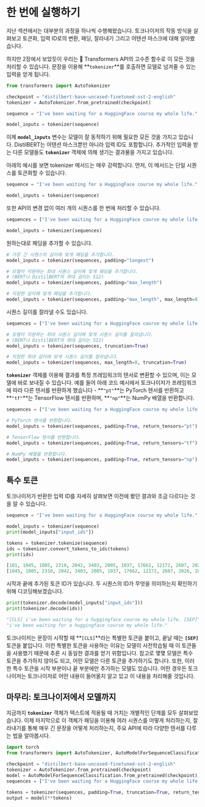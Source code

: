 # 한 번에 실행하기

지난 섹션에서는 대부분의 과정을 하나씩 수행해왔습니다. 토크나이저의 작동 방식을 살펴보고 토큰화, 입력 ID로의 변환, 패딩, 잘라내기 그리고 어텐션 마스크에 대해 알아봤습니다.

하지만 2장에서 보았듯이 우리는 🤗 Transformers API의 고수준 함수로 이 모든 것을 처리할 수 있습니다. 문장을 이용해 **`tokenizer`**를 호출하면 모델로 넘겨줄 수 있는 입력을 얻게 됩니다.

```py
from transformers import AutoTokenizer

checkpoint = "distilbert-base-uncased-finetuned-sst-2-english"
tokenizer = AutoTokenizer.from_pretrained(checkpoint)

sequence = "I've been waiting for a HuggingFace course my whole life."

model_inputs = tokenizer(sequence)
```

이제 **`model_inputs`** 변수는 모델이 잘 동작하기 위해 필요한 모든 것을 가지고 있습니다. DistilBERT는 어텐션 마스크뿐만 아니라 입력 ID도 포함합니다. 추가적인 입력을 받는 다른 모델들도 **`tokenizer`** 객체에 의해 생기는 결과물을 가지고 있습니다.

아래의 예시를 보면 tokenizer 메서드는 매우 강력합니다. 먼저, 이 메서드는 단일 시퀀스를 토큰화할 수 있습니다.

```py
sequence = "I've been waiting for a HuggingFace course my whole life."

model_inputs = tokenizer(sequence)
```

또한 API의 변경 없이 여러 개의 시퀀스를 한 번에 처리할 수 있습니다.

```py
sequences = ["I've been waiting for a HuggingFace course my whole life.", "So have I!"]

model_inputs = tokenizer(sequences)
```

원하는대로 패딩을 추가할 수 있습니다.

```py
# 가장 긴 시퀀스의 길이에 맞게 패딩을 추가합니다.
model_inputs = tokenizer(sequences, padding="longest")

# 모델이 지원하는 최대 시퀀스 길이에 맞게 패딩을 추가합니다.
# (BERT나 DistilBERT의 최대 길이는 512)
model_inputs = tokenizer(sequences, padding="max_length")

# 지정한 길이에 맞게 패딩을 추가합니다.
model_inputs = tokenizer(sequences, padding="max_length", max_length=8)
```

시퀀스 길이를 잘라낼 수도 있습니다.

```py
sequences = ["I've been waiting for a HuggingFace course my whole life.", "So have I!"]

# 모델이 지원하는 최대 시퀀스 길이에 맞게 시퀀스 길이를 잘라냅니다.
# (BERT나 DistilBERT의 최대 길이는 512)
model_inputs = tokenizer(sequences, truncation=True)

# 지정한 최대 길이에 맞게 시퀀스 길이를 잘라냅니다.
model_inputs = tokenizer(sequences, max_length=8, truncation=True)
```

**`tokenizer`** 객체를 이용해 결과를 특정 프레임워크의 텐서로 변환할 수 있으며, 이는 모델에 바로 보내질 수 있습니다. 예를 들어 아래 코드 예시에서 토크나이저가 프레임워크에 따라 다른 텐서를 반환하게 했습니다 - **`"pt"`**는 PyTorch 텐서를 반환하고 **`"tf"`**는 TensorFlow 텐서를 반환하며, **`"np"`**는 NumPy 배열을 반환합니다.

```py
sequences = ["I've been waiting for a HuggingFace course my whole life.", "So have I!"]

# PyTorch 텐서를 반환합니다.
model_inputs = tokenizer(sequences, padding=True, return_tensors="pt")

# TensorFlow 텐서를 반환합니다.
model_inputs = tokenizer(sequences, padding=True, return_tensors="tf")

# NumPy 배열을 반환합니다.
model_inputs = tokenizer(sequences, padding=True, return_tensors="np")
```

## 특수 토큰

토크나이저가 반환한 입력 ID를 자세히 살펴보면 이전에 봤던 결과와 조금 다르다는 것을 알 수 있습니다.

```py
sequence = "I've been waiting for a HuggingFace course my whole life."

model_inputs = tokenizer(sequence)
print(model_inputs["input_ids"])

tokens = tokenizer.tokenize(sequence)
ids = tokenizer.convert_tokens_to_ids(tokens)
print(ids)
```

```python out
[101, 1045, 1005, 2310, 2042, 3403, 2005, 1037, 17662, 12172, 2607, 2026, 2878, 2166, 1012, 102]
[1045, 1005, 2310, 2042, 3403, 2005, 1037, 17662, 12172, 2607, 2026, 2878, 2166, 1012]
```

시작과 끝에 추가된 토큰 ID가 있습니다. 두 시퀀스의 ID가 무엇을 의미하는지 확인하기 위해 디코딩해보겠습니다.

```py
print(tokenizer.decode(model_inputs["input_ids"]))
print(tokenizer.decode(ids))
```

```python out
"[CLS] i've been waiting for a huggingface course my whole life. [SEP]"
"i've been waiting for a huggingface course my whole life."
```

토크나이저는 문장이 시작할 때 **`[CLS]`**라는 특별한 토큰을 붙이고, 끝날 때는 **`[SEP]`** 토큰을 붙입니다. 이런 특별한 토큰을 사용하는 이유는 모델이 사전학습될 때 이 토큰들을 사용했기 때문에 추론 시 동일한 결과를 얻기 위함입니다. 참고로 몇몇 모델은 특수 토큰을 추가하지 않아도 되고, 어떤 모델은 다른 토큰을 추가하기도 합니다. 또한, 이러한 특수 토큰을 시작 부분이나 끝 부분에만 추가하는 모델도 있습니다. 어떤 경우든 토크나이저는 토크나이저로 어떤 내용이 들어올지 알고 있고 이 내용을 처리해줄 것입니다.

## 마무리: 토크나이저에서 모델까지

지금까지 **`tokenizer`** 객체가 텍스트에 적용될 때 거치는 개별적인 단계를 모두 살펴보았습니다. 이제 마지막으로 이 객체가 패딩을 이용해 여러 시퀀스를 어떻게 처리하는지, 잘라내기를 통해 매우 긴 문장을 어떻게 처리하는지, 주요 API에 따라 다양한 텐서를 다루는 법을 알아봅시다.

```py
import torch
from transformers import AutoTokenizer, AutoModelForSequenceClassification

checkpoint = "distilbert-base-uncased-finetuned-sst-2-english"
tokenizer = AutoTokenizer.from_pretrained(checkpoint)
model = AutoModelForSequenceClassification.from_pretrained(checkpoint)
sequences = ["I've been waiting for a HuggingFace course my whole life.", "So have I!"]

tokens = tokenizer(sequences, padding=True, truncation=True, return_tensors="pt")
output = model(**tokens)
```


<EditOnGithub source="https://github.com/huggingface/course/blob/main/chapters/ko/chapter2/6.mdx" />
